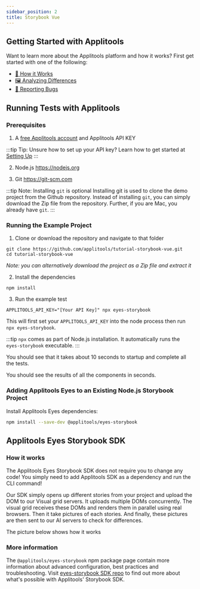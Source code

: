 ```yaml
---
sidebar_position: 2
title: Storybook Vue
---
```



## Getting Started with Applitools

Want to learn more about the Applitools platform and how it works? First get started with one of the following:

* [🤖 How it Works](/overview/how-it-works.html)
* [🖼 Analyzing Differences](/overview/analyzing-differences.html)
* [🐞 Reporting Bugs](/getting-started/reporting-bugs-from-applitools.html)

## Running Tests with Applitools
### Prerequisites

1. A [free Applitools account](https://applitools.com/users/register) and Applitools API KEY

  :::tip Tip: Unsure how to set up your API key?
  Learn how to get started at [Setting Up](/getting-started/setting-up-your-environment.html)
  :::

2. Node.js <https://nodejs.org>

3. Git <https://git-scm.com>

  :::tip Note: Installing `git` is optional
  Installing git is used to clone the demo project from the Github repository. Instead of installing `git`, you can simply download the Zip file from the repository. Further, if you are Mac, you already have `git`.
  :::


### Running the Example Project

1. Clone or download the repository and navigate to that folder
```
git clone https://github.com/applitools/tutorial-storybook-vue.git
cd tutorial-storybook-vue
```
*Note: you can alternatively download the project as a Zip file and extract it*

2. Install the dependencies
```
npm install
```

3. Run the example test
```
APPLITOOLS_API_KEY="[Your API Key]" npx eyes-storybook
```

This will first set your `APPLITOOLS_API_KEY` into the node process then run `npx eyes-storybook`.

:::tip
`npx` comes as part of Node.js installation. It automatically runs the `eyes-storybook` executable.
:::

You should see that it takes about 10 seconds to startup and complete all the tests.


You should see the results of all the components in seconds.



### Adding Applitools Eyes to an Existing Node.js Storybook Project

Install Applitools Eyes dependencies:

```sh
npm install --save-dev @applitools/eyes-storybook
```

## Applitools Eyes Storybook SDK

### How it works

The Applitools Eyes Storybook SDK does not require you to change any code! You simply need to add Applitools SDK as a dependency and run the CLI command!

Our SDK simply opens up different stories from your project and upload the DOM to our Visual grid servers. It uploads multiple DOMs concurrently. The visual grid receives these DOMs and renders them in parallel using real browsers. Then it take pictures of each stories. And finally, these pictures are then sent to our AI servers to check for differences.

The picture below shows how it works


### More information

The `@applitools/eyes-storybook` npm package page contain more information about advanced configuration, best practices and troubleshooting. Visit [eyes-storybook SDK repo](https://www.npmjs.com/package/@applitools/eyes-storybook) to find out more about what's possible with Applitools' Storybook SDK.

<PartialOutro/>